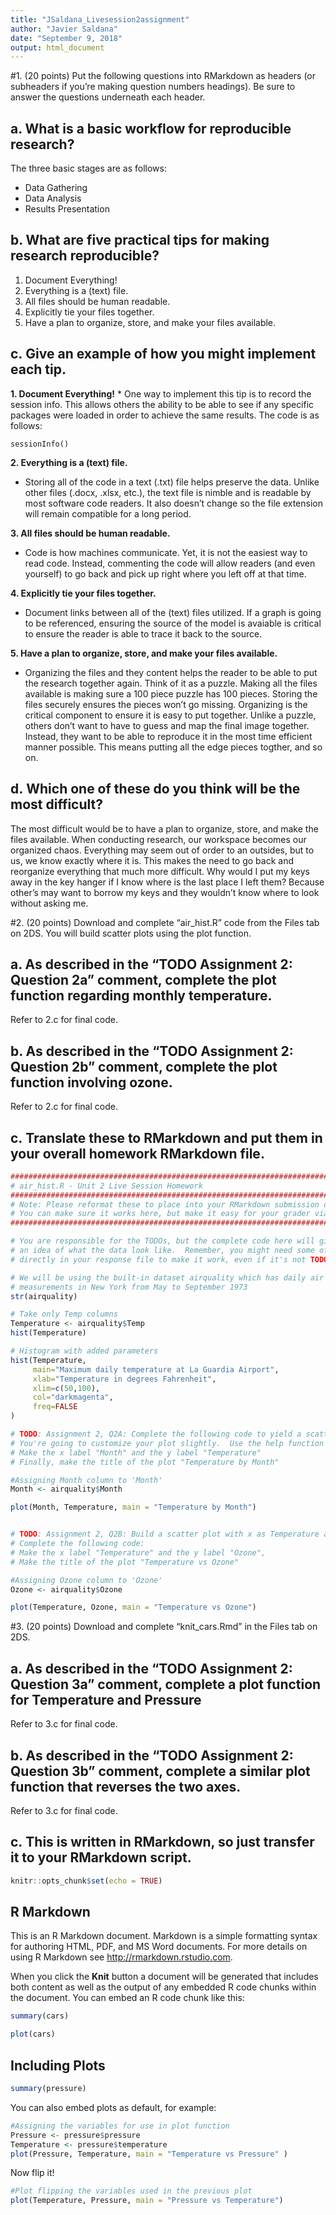 ---
title: "JSaldana_Livesession2assignment"
author: "Javier Saldana"
date: "September 9, 2018"
output: html_document
---

#1. (20 points) Put the following questions into RMarkdown as headers (or subheaders if you're making question numbers headings). Be sure to answer the questions underneath each header.

##  a. What is a basic workflow for reproducible research?
The three basic stages are as follows:

* Data Gathering
* Data Analysis
* Results Presentation

##  b. What are five practical tips for making research reproducible?
1.  Document Everything!
2.  Everything is a (text) file.
3.  All files should be human readable.
4.  Explicitly tie your files together.
5.  Have a plan to organize, store, and make your files available.

##  c. Give an example of how you might implement each tip.

**1.  Document Everything!**
  * One way to implement this tip is to record the session info. This allows others the ability to be able to see if any specific packages were loaded in order to achieve the same results. The code is as follows:
```
sessionInfo()
```

**2.  Everything is a (text) file.**

  * Storing all of the code in a text (.txt) file helps preserve the data. Unlike other files (.docx, .xlsx, etc.), the text file is nimble and is readable by most software code readers. It also doesn't change so the file extension will remain compatible for a long period.
  
**3.  All files should be human readable.**

  * Code is how machines communicate. Yet, it is not the easiest way to read code. Instead, commenting the code will allow readers (and even yourself) to go back and pick up right where you left off at that time.
  
**4.  Explicitly tie your files together.**

  * Document links between all of the (text) files utilized. If a graph is going to be referenced, ensuring the source of the model is avaiable is critical to ensure the reader is able to trace it back to the source.
  

**5.  Have a plan to organize, store, and make your files available.**

  * Organizing the files and they content helps the reader to be able to put the research together again. Think of it as a puzzle. Making all the files available is making sure a 100 piece puzzle has 100 pieces. Storing the files securely ensures the pieces won't go missing. Organizing is the critical component to ensure it is easy to put together. Unlike a puzzle, others don't want to have to guess and map the final image together. Instead, they want to be able to reproduce it in the most time efficient manner possible. This means putting all the edge pieces togther, and so on.
  

##  d. Which one of these do you think will be the most difficult?

  The most difficult would be to have a plan to organize, store, and make the files available. When conducting research, our workspace becomes our organized chaos. Everything may seem out of order to an outsides, but to us, we know exactly where it is. This makes the need to go back and reorganize everything that much more difficult. Why would I put my keys away in the key hanger if I know where is the last place I left them? Because other's may want to borrow my keys and they wouldn't know where to look without asking me.
  
#2. (20 points) Download and complete "air_hist.R" code from the Files tab on 2DS. You will build scatter plots using the plot function.

## a. As described in the “TODO Assignment 2: Question 2a” comment, complete the plot function regarding monthly temperature.

Refer to 2.c for final code.

##  b.	As described in the “TODO Assignment 2: Question 2b” comment, complete the plot function involving ozone.

Refer to 2.c for final code.

##  c.	Translate these to RMarkdown and put them in your overall homework RMarkdown file.

```{r echo = TRUE}
###################################################################################
# air_hist.R - Unit 2 Live Session Homework
###################################################################################
# Note: Please reformat these to place into your RMarkdown submission document.
# You can make sure it works here, but make it easy for your grader via RMD
###################################################################################

# You are responsible for the TODOs, but the complete code here will give you
# an idea of what the data look like.  Remember, you might need some of this code 
# directly in your response file to make it work, even if it's not TODO!!

# We will be using the built-in dataset airquality which has daily air quality 
# measurements in New York from May to September 1973
str(airquality)

# Take only Temp columns
Temperature <- airquality$Temp
hist(Temperature)

# Histogram with added parameters
hist(Temperature,
     main="Maximum daily temperature at La Guardia Airport",
     xlab="Temperature in degrees Fahrenheit",
     xlim=c(50,100),
     col="darkmagenta",
     freq=FALSE
)

# TODO: Assignment 2, Q2A: Complete the following code to yield a scatterplot with x as Month and y as Temp
# You're going to customize your plot slightly.  Use the help function to assist you if needed.
# Make the x label "Month" and the y label "Temperature"
# Finally, make the title of the plot "Temperature by Month" 

#Assigning Month column to 'Month'
Month <- airquality$Month

plot(Month, Temperature, main = "Temperature by Month")


# TODO: Assignment 2, Q2B: Build a scatter plot with x as Temperature and y as Ozone 
# Complete the following code:
# Make the x label "Temperature" and the y label "Ozone",
# Make the title of the plot "Temperature vs Ozone"

#Assigning Ozone column to 'Ozone'
Ozone <- airquality$Ozone

plot(Temperature, Ozone, main = "Temperature vs Ozone")
```

#3.	(20 points) Download and complete “knit_cars.Rmd” in the Files tab on 2DS. 

##  a.	As described in the “TODO Assignment 2: Question 3a” comment, complete a plot function for Temperature and Pressure

Refer to 3.c for final code.

##  b.	As described in the “TODO Assignment 2: Question 3b” comment, complete a similar plot function that reverses the two axes.

Refer to 3.c for final code.

##  c.	This is written in RMarkdown, so just transfer it to your RMarkdown script.

```{r setup, include=FALSE}
knitr::opts_chunk$set(echo = TRUE)
```

<!--
Note to you, the student:
This is already in RMarkdown, so it should be easy to implement in your overall HW RMarkdown file.
You only need to include the TODOs for HW submission, but keep in mind that you might need other code to create objects the TODO uses!
-->

## R Markdown

This is an R Markdown document. Markdown is a simple formatting syntax for authoring HTML, PDF, and MS Word documents. For more details on using R Markdown see <http://rmarkdown.rstudio.com>.

When you click the **Knit** button a document will be generated that includes both content as well as the output of any embedded R code chunks within the document. You can embed an R code chunk like this:

```{r cars}
summary(cars)
```

```{r cars_plot, echo=FALSE}
plot(cars)
```

## Including Plots
```{r pressure_data}
summary(pressure)
```

You can also embed plots as default, for example:
<!--
TODO: Assignment 2: 3A, complete the following scatter plot. 
The x axis is pressure, while the y axis is temperature
Please title the graph "Temperature vs Pressure"
-->
```{r pressure_plot, echo=FALSE}
#Assigning the variables for use in plot function
Pressure <- pressure$pressure
Temperature <- pressure$temperature
plot(Pressure, Temperature, main = "Temperature vs Pressure" )
```

Now flip it!

<!--
TODO: Assignment 2: 3B, complete the following scatter plot:
x axis is pressure, y axis is temperature,
Label the x axis as "Pressure" and the y axis as "Temperature", 
Title the graph as "Pressure vs Temperature"
-->

```{r pressure_plot2, echo=FALSE}
#Plot flipping the variables used in the previous plot
plot(Temperature, Pressure, main = "Pressure vs Temperature")
```


